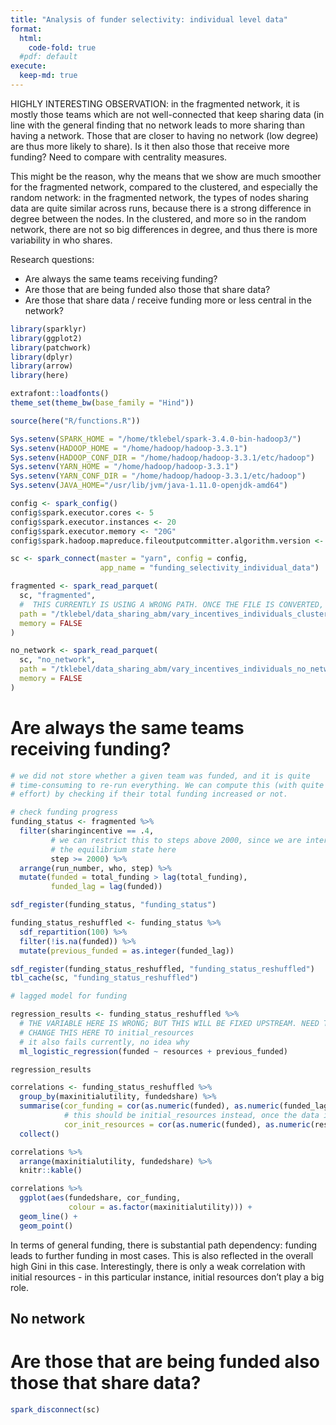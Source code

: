 ```yaml
---
title: "Analysis of funder selectivity: individual level data"
format: 
  html:
    code-fold: true
  #pdf: default
execute:
  keep-md: true
---
```





HIGHLY INTERESTING OBSERVATION: in the fragmented network, it is mostly those teams which are not well-connected that keep sharing data (in line with the general finding that no network leads to more sharing than having a network. Those that are closer to having no network (low degree) are thus more likely to share). Is it then also those that receive more funding? Need to compare with centrality measures.

This might be the reason, why the means that we show are much smoother for the fragmented network, compared to the clustered, and especially the random network: in the fragmented network, the types of nodes sharing data are quite similar across runs, because there is a strong difference in degree between the nodes. In the clustered, and more so in the random network, there are not so big differences in degree, and thus there is more variability in who shares.

Research questions:

-   Are always the same teams receiving funding?
-   Are those that are being funded also those that share data?
-   Are those that share data / receive funding more or less central in the network?

```r
library(sparklyr)
library(ggplot2)
library(patchwork)
library(dplyr)
library(arrow)
library(here)

extrafont::loadfonts()
theme_set(theme_bw(base_family = "Hind"))

source(here("R/functions.R"))

Sys.setenv(SPARK_HOME = "/home/tklebel/spark-3.4.0-bin-hadoop3/")
Sys.setenv(HADOOP_HOME = "/home/hadoop/hadoop-3.3.1")
Sys.setenv(HADOOP_CONF_DIR = "/home/hadoop/hadoop-3.3.1/etc/hadoop")
Sys.setenv(YARN_HOME = "/home/hadoop/hadoop-3.3.1")
Sys.setenv(YARN_CONF_DIR = "/home/hadoop/hadoop-3.3.1/etc/hadoop")
Sys.setenv(JAVA_HOME="/usr/lib/jvm/java-1.11.0-openjdk-amd64")

config <- spark_config()
config$spark.executor.cores <- 5
config$spark.executor.instances <- 20
config$spark.executor.memory <- "20G"
config$spark.hadoop.mapreduce.fileoutputcommitter.algorithm.version <- 2

sc <- spark_connect(master = "yarn", config = config,
                    app_name = "funding_selectivity_individual_data")

fragmented <- spark_read_parquet(
  sc, "fragmented",
  #  THIS CURRENTLY IS USING A WRONG PATH. ONCE THE FILE IS CONVERTED, SWITCH BACK TO TO CORRECT ONE !!!!!!
  path = "/tklebel/data_sharing_abm/vary_incentives_individuals_clustered_re_arranged.parquet",
  memory = FALSE
)

no_network <- spark_read_parquet(
  sc, "no_network",
  path = "/tklebel/data_sharing_abm/vary_incentives_individuals_no_network_re_arranged.parquet",
  memory = FALSE
)

```

# Are always the same teams receiving funding?
```r
# we did not store whether a given team was funded, and it is quite 
# time-consuming to re-run everything. We can compute this (with quite some
# effort) by checking if their total funding increased or not.

# check funding progress
funding_status <- fragmented %>% 
  filter(sharingincentive == .4,
         # we can restrict this to steps above 2000, since we are interested in
         # the equilibrium state here
         step >= 2000) %>% 
  arrange(run_number, who, step) %>% 
  mutate(funded = total_funding > lag(total_funding),
         funded_lag = lag(funded))

sdf_register(funding_status, "funding_status")

funding_status_reshuffled <- funding_status %>% 
  sdf_repartition(100) %>% 
  filter(!is.na(funded)) %>% 
  mutate(previous_funded = as.integer(funded_lag))

sdf_register(funding_status_reshuffled, "funding_status_reshuffled")
tbl_cache(sc, "funding_status_reshuffled")
```


```r
# lagged model for funding

regression_results <- funding_status_reshuffled %>% 
  # THE VARIABLE HERE IS WRONG; BUT THIS WILL BE FIXED UPSTREAM. NEED TO THEN
  # CHANGE THIS HERE TO initial_resources
  # it also fails currently, no idea why
  ml_logistic_regression(funded ~ resources + previous_funded) 
```

```r
regression_results
```


```r
correlations <- funding_status_reshuffled %>% 
  group_by(maxinitialutility, fundedshare) %>% 
  summarise(cor_funding = cor(as.numeric(funded), as.numeric(funded_lag)),
            # this should be initial_resources instead, once the data is corrected
            cor_init_resources = cor(as.numeric(funded), as.numeric(resources))) %>% 
  collect()
```

```r
correlations %>% 
  arrange(maxinitialutility, fundedshare) %>% 
  knitr::kable()
```


```r
correlations %>% 
  ggplot(aes(fundedshare, cor_funding, 
             colour = as.factor(maxinitialutility))) +
  geom_line() +
  geom_point()
```


In terms of general funding, there is substantial path dependency: funding leads
to further funding in most cases. This is also reflected in the overall high
Gini in this case. Interestingly, there is only a weak correlation with initial
resources - in this particular instance, initial resources don't play a big role.

## No network



# Are those that are being funded also those that share data?


```r
spark_disconnect(sc)
```
